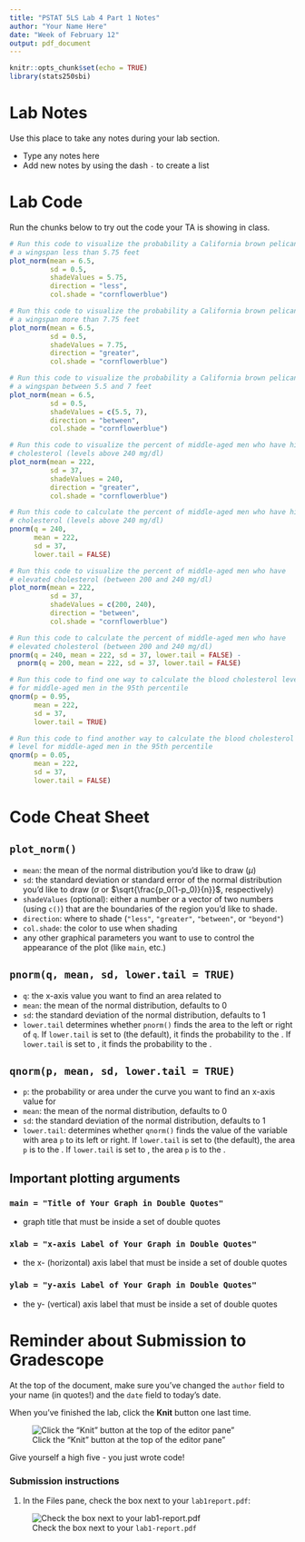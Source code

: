 ```yaml
---
title: "PSTAT 5LS Lab 4 Part 1 Notes" 
author: "Your Name Here"
date: "Week of February 12"
output: pdf_document
---
```

```r
knitr::opts_chunk$set(echo = TRUE)
library(stats250sbi)
```

# Lab Notes

Use this place to take any notes during your lab section.

- Type any notes here
- Add new notes by using the dash `-` to create a list

# Lab Code

Run the chunks below to try out the code your TA is showing in class. 

```r
# Run this code to visualize the probability a California brown pelican has 
# a wingspan less than 5.75 feet
plot_norm(mean = 6.5, 
          sd = 0.5, 
          shadeValues = 5.75, 
          direction = "less", 
          col.shade = "cornflowerblue")
```

```r
# Run this code to visualize the probability a California brown pelican has 
# a wingspan more than 7.75 feet
plot_norm(mean = 6.5, 
          sd = 0.5, 
          shadeValues = 7.75, 
          direction = "greater", 
          col.shade = "cornflowerblue")
```

```r
# Run this code to visualize the probability a California brown pelican has 
# a wingspan between 5.5 and 7 feet
plot_norm(mean = 6.5, 
          sd = 0.5, 
          shadeValues = c(5.5, 7), 
          direction = "between", 
          col.shade = "cornflowerblue")
```

```r
# Run this code to visualize the percent of middle-aged men who have high 
# cholesterol (levels above 240 mg/dl)
plot_norm(mean = 222, 
          sd = 37, 
          shadeValues = 240, 
          direction = "greater",  
          col.shade = "cornflowerblue")
```

```r
# Run this code to calculate the percent of middle-aged men who have high 
# cholesterol (levels above 240 mg/dl)
pnorm(q = 240, 
      mean = 222, 
      sd = 37, 
      lower.tail = FALSE)
```

```r
# Run this code to visualize the percent of middle-aged men who have 
# elevated cholesterol (between 200 and 240 mg/dl)
plot_norm(mean = 222, 
          sd = 37, 
          shadeValues = c(200, 240), 
          direction = "between",  
          col.shade = "cornflowerblue")
```

```r
# Run this code to calculate the percent of middle-aged men who have 
# elevated cholesterol (between 200 and 240 mg/dl)
pnorm(q = 240, mean = 222, sd = 37, lower.tail = FALSE) - 
  pnorm(q = 200, mean = 222, sd = 37, lower.tail = FALSE)
```

```r
# Run this code to find one way to calculate the blood cholesterol level 
# for middle-aged men in the 95th percentile 
qnorm(p = 0.95, 
      mean = 222, 
      sd = 37, 
      lower.tail = TRUE)
```

```r
# Run this code to find another way to calculate the blood cholesterol 
# level for middle-aged men in the 95th percentile 
qnorm(p = 0.05, 
      mean = 222, 
      sd = 37, 
      lower.tail = FALSE)
```

# Code Cheat Sheet

## `plot_norm()` 

- `mean`: the mean of the normal distribution you'd like to draw ($\mu$)
- `sd`: the standard deviation or standard error of the normal distribution you'd like to draw ($\sigma$ or $\sqrt{\frac{p_0(1-p_0)}{n}}$, respectively)
- `shadeValues` (optional): either a number or a vector of two numbers (using `c()`) that are the boundaries of the region you'd like to shade.
- `direction`: where to shade (`"less"`, `"greater"`, `"between"`, or `"beyond"`)
- `col.shade`: the color to use when shading
- any other graphical parameters you want to use to control the appearance of the plot (like `main`, etc.)

## `pnorm(q, mean, sd, lower.tail = TRUE)`

- `q`: the x-axis value you want to find an area related to
- `mean`: the mean of the normal distribution, defaults to 0
- `sd`: the standard deviation of the normal distribution, defaults to 1
- `lower.tail` determines whether `pnorm()` finds the area to the left or right of `q`. If `lower.tail` is set to \textcolor{blue}{`TRUE`} (the default), it finds the probability to the \textcolor{blue}{LEFT}. If `lower.tail` is set to \textcolor{red}{`FALSE`}, it finds the probability to the \textcolor{red}{RIGHT}.

## `qnorm(p, mean, sd, lower.tail = TRUE)`

- `p`: the probability or area under the curve you want to find an x-axis value for
- `mean`: the mean of the normal distribution, defaults to 0
- `sd`: the standard deviation of the normal distribution, defaults to 1
- `lower.tail`: determines whether `qnorm()` finds the value of the variable with area `p` to its left or right. If `lower.tail` is set to \textcolor{blue}{`TRUE`} (the default), the area `p` is to the \textcolor{blue}{LEFT}. If `lower.tail` is set to \textcolor{red}{`FALSE`}, the area `p` is to the \textcolor{red}{RIGHT}.

## Important plotting arguments

### `main = "Title of Your Graph in Double Quotes"`
- graph title that must be inside a set of double quotes

### `xlab = "x-axis Label of Your Graph in Double Quotes"`
- the x- (horizontal) axis label that must be inside a set of double quotes

### `ylab = "y-axis Label of Your Graph in Double Quotes"`
- the y- (vertical) axis label that must be inside a set of double quotes

# Reminder about Submission to Gradescope

At the top of the document, make sure you've changed the `author` field to your name (in quotes!) and the `date` field to today's date. 

When you've finished the lab, click the **Knit** button one last time.<br />

![Click the "Knit" button at the top of the editor pane"](assets/images/knit-button.png)

Give yourself a high five - you just wrote code! 

### Submission instructions
<!-- This is a comment and will not show up in your document. Note that the
numbering here is all 1's. This will automatically be converted to 1, 2, etc.
when you knit the document; writing all 1's makes it so you don't have to
constantly update the numbering when you move things around in editing! -->

1. In the Files pane, check the box next to your `lab1report.pdf`: </br>
  
  ![Check the box next to your `lab1-report.pdf`](assets/images/pdf_checkbox.png)
